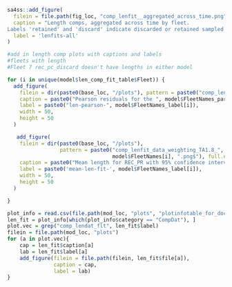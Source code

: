 
<!-- ======================================================================= -->
<!-- ********************** Fit to the Length Data ************************* --> 
<!-- ======================================================================= -->

```r
sa4ss::add_figure(
  filein = file.path(fig_loc, "comp_lenfit__aggregated_across_time.png"),
  caption = "Length comps, aggregated across time by fleet.
Labels 'retained' and 'discard' indicate discarded or retained sampled for each fleet. Panels without this designation represent the whole catch.",
  label = 'lenfits-all'
)
```



```r
#add in length comp plots with captions and labels
#fleets with length
#Fleet 7 rec_pc_discard doesn't have lengths in either model

for (i in unique(model$len_comp_fit_table$Fleet)) {
  add_figure(
    filein = dir(paste0(base_loc, "/plots"), pattern = paste0("comp_lenfit_residsflt", i, "mkt0.png$"), full.names = TRUE),
    caption = paste0("Pearson residuals for the ", model$FleetNames_parsed[i], ". Closed bubbles are positive residuals (observed > expected) and open bubbles are negative residuals (observed < expected)"),
    label = paste0("len-pearson-", model$FleetNames_label[i]),
    width = 50,
    height = 50
  )

   add_figure(
    filein = dir(paste0(base_loc, "/plots"), 
                 pattern = paste0("comp_lenfit_data_weighting_TA1.8_",
                                  model$FleetNames[i], ".png$"), full.names = TRUE),
    caption = paste0("Mean length for REC_PR with 95% confidence intervals based on current samples sizes. Francis data weighting method TA1.8: thinner intervals (with capped ends) show result of further adjusting sample sizes based on suggested multiplier (with 95% interval) for length data from the ",model$FleetNames_parsed[i]),
    label = paste0('mean-len-fit-', model$FleetNames_label[i]),
    width = 50,
    height = 50
  )

}
```





<!-- ======================================================================= -->
<!-- ***************************** Sex Ratios ****************************** --> 
<!-- ======================================================================= -->

```r
plot_info = read.csv(file.path(mod_loc, "plots", "plotinfotable_for_doc.csv"))
len_fit = plot_info[which(plot_info$category == "CompDat"), ]
plot.vec = grep("comp_lendat_flt", len_fit$label)
filein = file.path(mod_loc, "plots")
for (a in plot.vec){
	cap = len_fit$caption[a]
	lab = len_fit$label[a]
	add_figure(filein = file.path(filein, len_fit$file[a]), 
			   caption = cap, 
			   label = lab)
}
```